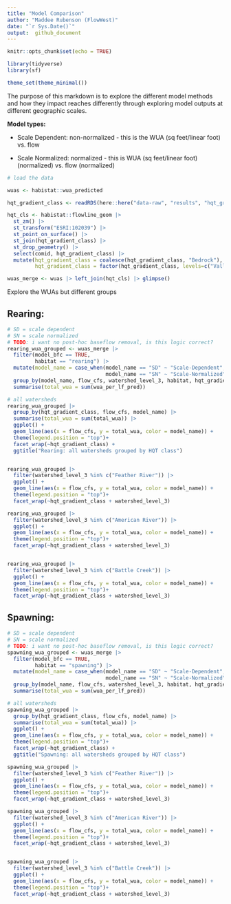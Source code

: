 ```yaml
---
title: "Model Comparison"
author: "Maddee Rubenson (FlowWest)"
date: "`r Sys.Date()`"
output:  github_document
---
```


```r
knitr::opts_chunk$set(echo = TRUE)

library(tidyverse)
library(sf)

theme_set(theme_minimal())

```

The purpose of this markdown is to explore the different model methods and how they impact reaches differently through exploring model outputs at different geographic scales.

**Model types:**

-   Scale Dependent: non-normalized - this is the WUA (sq feet/linear foot) vs. flow

-   Scale Normalized: normalized - this is WUA (sq feet/linear foot) (normalized) vs. flow (normalized)

```r
# load the data

wuas <- habistat::wua_predicted

hqt_gradient_class <- readRDS(here::here("data-raw", "results", "hqt_gradient_class.Rds"))

hqt_cls <- habistat::flowline_geom |>
  st_zm() |>
  st_transform("ESRI:102039") |> 
  st_point_on_surface() |>
  st_join(hqt_gradient_class) |>
  st_drop_geometry() |> 
  select(comid, hqt_gradient_class) |> 
  mutate(hqt_gradient_class = coalesce(hqt_gradient_class, "Bedrock"),
         hqt_gradient_class = factor(hqt_gradient_class, levels=c("Valley Lowland", "Valley Foothill", "Bedrock"))) 

wuas_merge <- wuas |> left_join(hqt_cls) |> glimpse()

```

Explore the WUAs but different groups

## Rearing:

```r
# SD = scale dependent
# SN = scale normalized
# TODO: i want no post-hoc baseflow removal, is this logic correct?
rearing_wua_grouped <- wuas_merge |> 
  filter(model_bfc == TRUE,
         habitat == "rearing") |> 
  mutate(model_name = case_when(model_name == "SD" ~ "Scale-Dependent",
                                model_name == "SN" ~ "Scale-Normalized")) |> 
  group_by(model_name, flow_cfs, watershed_level_3, habitat, hqt_gradient_class) |> 
  summarise(total_wua = sum(wua_per_lf_pred))

# all watersheds
rearing_wua_grouped |> 
  group_by(hqt_gradient_class, flow_cfs, model_name) |> 
  summarise(total_wua = sum(total_wua)) |> 
  ggplot() + 
  geom_line(aes(x = flow_cfs, y = total_wua, color = model_name)) +
  theme(legend.position = "top")+
  facet_wrap(~hqt_gradient_class) +
  ggtitle("Rearing: all watersheds grouped by HQT class")


rearing_wua_grouped |> 
  filter(watershed_level_3 %in% c("Feather River")) |> 
  ggplot() + 
  geom_line(aes(x = flow_cfs, y = total_wua, color = model_name)) +
  theme(legend.position = "top")+
  facet_wrap(~hqt_gradient_class + watershed_level_3)

rearing_wua_grouped |> 
  filter(watershed_level_3 %in% c("American River")) |> 
  ggplot() + 
  geom_line(aes(x = flow_cfs, y = total_wua, color = model_name)) +
  theme(legend.position = "top")+
  facet_wrap(~hqt_gradient_class + watershed_level_3)


rearing_wua_grouped |> 
  filter(watershed_level_3 %in% c("Battle Creek")) |> 
  ggplot() + 
  geom_line(aes(x = flow_cfs, y = total_wua, color = model_name)) +
  theme(legend.position = "top")+
  facet_wrap(~hqt_gradient_class + watershed_level_3)
```

## Spawning:

```r
# SD = scale dependent
# SN = scale normalized
# TODO: i want no post-hoc baseflow removal, is this logic correct?
spawning_wua_grouped <- wuas_merge |> 
  filter(model_bfc == TRUE,
         habitat == "spawning") |> 
  mutate(model_name = case_when(model_name == "SD" ~ "Scale-Dependent",
                                model_name == "SN" ~ "Scale-Normalized")) |> 
  group_by(model_name, flow_cfs, watershed_level_3, habitat, hqt_gradient_class) |> 
  summarise(total_wua = sum(wua_per_lf_pred))

# all watersheds
spawning_wua_grouped |> 
  group_by(hqt_gradient_class, flow_cfs, model_name) |> 
  summarise(total_wua = sum(total_wua)) |> 
  ggplot() + 
  geom_line(aes(x = flow_cfs, y = total_wua, color = model_name)) +
  theme(legend.position = "top")+
  facet_wrap(~hqt_gradient_class) +
  ggtitle("Spawning: all watersheds grouped by HQT class")

spawning_wua_grouped |> 
  filter(watershed_level_3 %in% c("Feather River")) |> 
  ggplot() + 
  geom_line(aes(x = flow_cfs, y = total_wua, color = model_name)) +
  theme(legend.position = "top")+
  facet_wrap(~hqt_gradient_class + watershed_level_3)

spawning_wua_grouped |> 
  filter(watershed_level_3 %in% c("American River")) |> 
  ggplot() + 
  geom_line(aes(x = flow_cfs, y = total_wua, color = model_name)) +
  theme(legend.position = "top")+
  facet_wrap(~hqt_gradient_class + watershed_level_3)


spawning_wua_grouped |> 
  filter(watershed_level_3 %in% c("Battle Creek")) |> 
  ggplot() + 
  geom_line(aes(x = flow_cfs, y = total_wua, color = model_name)) +
  theme(legend.position = "top")+
  facet_wrap(~hqt_gradient_class + watershed_level_3)
```
